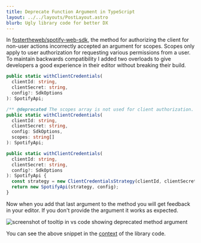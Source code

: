 ```yaml
---
title: Deprecate Function Argument in TypeScript
layout: ../../layouts/PostLayout.astro
blurb: Ugly library code for better DX
---
```


In [fostertheweb/spotify-web-sdk](https://github.com/fostertheweb/spotify-web-sdk), the method for authorizing the client for non-user actions incorrectly accepted an argument for scopes. Scopes only apply to user authorization for requesting various permissions from a user. To maintain backwards compatibility I added two overloads to give developers a good experience in their editor without breaking their build.

```ts
public static withClientCredentials(
  clientId: string,
  clientSecret: string,
  config?: SdkOptions
): SpotifyApi;

/** @deprecated The scopes array is not used for client authorization. Remove the argument.  */
public static withClientCredentials(
  clientId: string,
  clientSecret: string,
  config: SdkOptions,
  scopes: string[]
): SpotifyApi;

public static withClientCredentials(
  clientId: string,
  clientSecret: string,
  config?: SdkOptions
): SpotifyApi {
  const strategy = new ClientCredentialsStrategy(clientId, clientSecret);
  return new SpotifyApi(strategy, config);
}
```

Now when you add that last argument to the method you will get feedback in your editor. If you don't provide the argument it works as expected.

<img
  src="/images/ts-deprecated.png"
  alt="screenshot of tooltip in vs code showing deprecated method argument"
/>

You can see the above snippet in the [context](https://github.com/fostertheweb/spotify-web-sdk/blob/main/src/SpotifyApi.ts#L200-L221) of the library code.
